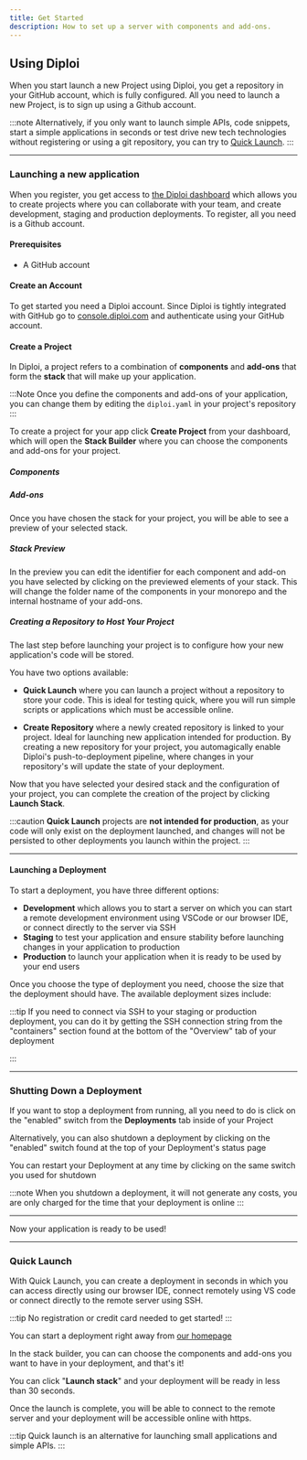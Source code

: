 ```yaml
---
title: Get Started
description: How to set up a server with components and add-ons.
---
```




## Using Diploi

When you start launch a new Project using Diploi, you get a repository in your GitHub account, which is fully configured. All you need to launch a new Project, is to sign up using a Github account.

:::note
Alternatively, if you only want to launch simple APIs, code snippets, start a simple applications in seconds or test drive new tech technologies without registering or using a git repository, you can try to [Quick Launch](#quick-launch).
:::

***
### Launching a new application

When you register, you get access to [the Diploi dashboard](https://console.diploi.com/ "to the Diploi dashboard") which allows you to create projects where you can collaborate with your team, and create development, staging and production deployments. To register, all you need is a Github account.

#### Prerequisites

* A GitHub account

#### Create an Account

To get started you need a Diploi account. Since Diploi is tightly integrated
with GitHub go to [console.diploi.com](https://console.diploi.com) and
authenticate using your GitHub account.

#### Create a Project

In Diploi, a project refers to a combination of **components** and **add-ons** that form the **stack** that will make up your application.

:::Note
Once you define the components and add-ons of your application, you can change them by editing the `diploi.yaml` in your project's repository
:::

To create a project for your app click **Create Project** from your dashboard, which will open the **Stack Builder** where you can choose the components and add-ons for your project.

##### Components
<ImageToPNG src={CreateProjectComponents} alt="Project components"/>

##### Add-ons
<ImageToPNG src={CreateProjectAddons} alt="Project add-ons"/>

Once you have chosen the stack for your project, you will be able to see a preview of your selected stack.

##### Stack Preview

<ImageToPNG src={CreateProjectPreview} alt="Create a project example"/>

In the preview you can edit the identifier for each component and add-on you have selected by clicking on the previewed elements of your stack. This will change the folder name of the components in your monorepo and the internal hostname of your add-ons. 

<ImageToPNG src={CreateProjectEditNames} alt="Create a project example"/>

##### Creating a Repository to Host Your Project

The last step before launching your project is to configure how your new application's code will be stored.

You have two options available:

- **Quick Launch** where you can launch a project without a repository to store your code. This is ideal for testing quick, where you will run simple scripts or applications which must be accessible online.

- **Create Repository** where a newly created repository is linked to your project. Ideal for launching new application intended for production. By creating a new repository for your project, you automagically enable Diploi's push-to-deployment pipeline, where changes in your repository's will update the state of your deployment.

<ImageToPNG src={CreateProjectRepo} alt="Create a project repo"/>

Now that you have selected your desired stack and the configuration of your project, you can complete the creation of the project by clicking **Launch Stack**.

:::caution
**Quick Launch** projects are **not intended for production**, as your code will only exist on the deployment launched, and changes will not be persisted to other deployments you launch within the project.
:::

***

#### Launching a Deployment

To start a deployment, you have three different options:
- **Development** which allows you to start a server on which you can start a remote development environment using VSCode or our browser IDE, or connect directly to the server via SSH
- **Staging** to test your application and ensure stability before launching changes in your application to production
- **Production** to launch your application when it is ready to be used by your end users 

Once you choose the type of deployment you need, choose the size that the deployment should have. The available deployment sizes include:

<DeploymentSizesAvailable/>

<ImageToPNG src={CreateDeploymentSize} alt="Deployment size"/>

:::tip
If you need to connect via SSH to your staging or production deployment, you can do it by getting the SSH connection string from the "containers" section found at the bottom of the "Overview" tab of your deployment

<ImageToPNG src={CreateDeploymentConnect} alt="Connect to deployment with SSH"/>
:::

***

### Shutting Down a Deployment

If you want to stop a deployment from running, all you need to do is click on the "enabled" switch from the **Deployments** tab inside of your Project

<ImageToPNG src={DisableDeploymentCard} alt="Shutdown deployment"/>

Alternatively, you can also shutdown a deployment by clicking on the "enabled" switch found at the top of your Deployment's status page

<ImageToPNG src={DisableDeploymentSwitch} alt="Shutdown switch"/>

You can restart your Deployment at any time by clicking on the same switch you used for shutdown

<ImageToPNG src={EnableDeployment} alt="Restart deployment"/>

:::note
When you shutdown a deployment, it will not generate any costs, you are only charged for the time that your deployment is online
:::
***

Now your application is ready to be used!

***

### Quick Launch

With Quick Launch, you can create a deployment in seconds in which you can access directly using our browser IDE, connect remotely using VS code or connect directly to the remote server using SSH.

:::tip
No registration or credit card needed to get started!
:::

You can start a deployment right away from [our homepage](https://diploi.com/#quick-launch)

<ImageToPNG src={QuickStartBuilder} alt="Quick launch builder"/>

In the stack builder, you can can choose the components and add-ons you want to have in your deployment, and that's it!

You can click "**Launch stack**" and your deployment will be ready in less than 30 seconds.

<ImageToPNG src={QuickLaunchLoading} alt="Quick launch loading"/>

Once the launch is complete, you will be able to connect to the remote server and your deployment will be accessible online with https.

<ImageToPNG src={QuickLaunchHome} alt="Quick launch home"/>


:::tip
Quick launch is an alternative for launching small applications and simple APIs.
:::
<ContactInfo/>
